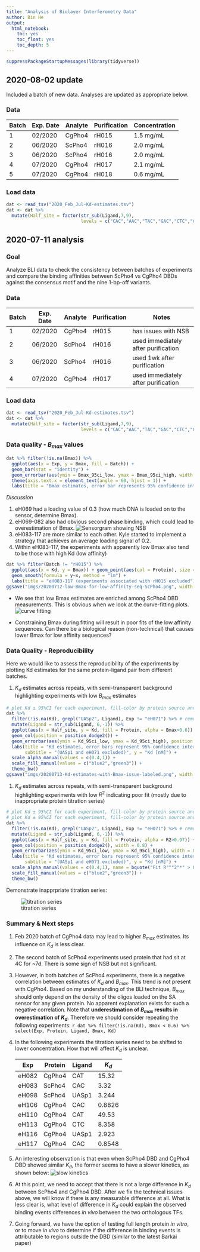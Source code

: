 ```yaml
---
title: "Analysis of Biolayer Interferometry Data"
author: Bin He
output: 
  html_notebook:
    toc: yes
    toc_float: yes
    toc_depth: 5
---
```


```r
suppressPackageStartupMessages(library(tidyverse))
```

## 2020-08-02 update
Included a batch of new data. Analyses are updated as appropriate below.

### Data

| Batch | Exp. Date | Analyte | Purification | Concentration | Notes |
|-------|-----------|---------|--------|-------|
| 1 | 02/2020 | CgPho4 | rH015 | 1.5 mg/mL | has issues with NSB |
| 2 | 06/2020 | ScPho4 | rH016 | 2.0 mg/mL | used immediately after purification |
| 3 | 06/2020 | ScPho4 | rH016 | 2.0 mg/mL | used 1wk after purification |
| 4 | 07/2020 | CgPho4 | rH017 | 2.1 mg/mL | used immediately after purification |
| 5 | 07/2020 | CgPho4 | rH018 | 0.6 mg/mL | used immediately after purification |

### Load data
```r
dat <- read_tsv("2020_Feb_Jul-Kd-estimates.tsv")
dat <- dat %>% 
  mutate(Half_site = factor(str_sub(Ligand,7,9), 
                            levels = c("CAC","AAC","TAC","GAC","CTC","CCC","CGC","CAA","CAT","CAG")))
```

## 2020-07-11 analysis
### Goal

Analyze BLI data to check the consistency between batches of experiments and compare the binding affinities between ScPho4 vs CgPho4 DBDs against the consensus motif and the nine 1-bp-off variants.

### Data

| Batch | Exp. Date | Analyte | Purification | Notes |
|-------|-----------|---------|--------|-------|
| 1 | 02/2020 | CgPho4 | rH015 | has issues with NSB |
| 2 | 06/2020 | ScPho4 | rH016 | used immediately after purification |
| 3 | 06/2020 | ScPho4 | rH016 | used 1wk after purification |
| 4 | 07/2020 | CgPho4 | rH017 | used immediately after purification |

### Load data
```r
dat <- read_tsv("2020_Feb_Jul-Kd-estimates.tsv")
dat <- dat %>% 
  mutate(Half_site = factor(str_sub(Ligand,7,9), 
                            levels = c("CAC","AAC","TAC","GAC","CTC","CCC","CGC","CAA","CAT","CAG")))
```

### Data quality - $B_{max}$ values
```r
dat %>% filter(!is.na(Bmax)) %>% 
  ggplot(aes(x = Exp, y = Bmax, fill = Batch)) + 
  geom_bar(stat = "identity") + 
  geom_errorbar(aes(ymin = Bmax_95ci_low, ymax = Bmax_95ci_high, width = 0.5)) +
  theme(axis.text.x = element_text(angle = 60, hjust = 1)) + 
  labs(title = "Bmax estimates, error bar represents 95% confidence interval", x = "Experiment")
```
_Discussion_

1. eH069 had a loading value of 0.3 (how much DNA is loaded on to the sensor, determine Bmax).
1. eH069-082 also had obvious second phase binding, which could lead to overestimation of Bmax.
    ![Sensorgram showing NSB](imgs/20200710-rH015-CgPho4-sensorgram-NSB.png)
1. eH083-117 are more similar to each other. Kyle started to implement a strategy that achieves an average loading signal of 0.2.
1. Within eH083-117, the experiments with apparently low Bmax also tend to be those with high Kd (low affinity)

```r
dat %>% filter(Batch != "rH015") %>% 
  ggplot(aes(x = Kd, y = Bmax)) + geom_point(aes(col = Protein), size = 2.5) +
  geom_smooth(formula = y~x, method = "lm") +
  labs(title = "eH083-117 (experiments associated with rH015 excluded")
ggsave("imgs/20200712-low-Bmax-for-low-affinity-seq-ScPho4.png", width = 5, height = 3)
```

- We see that low Bmax estimates are enriched among ScPho4 DBD measurements. This is obvious when we look at the curve-fitting plots.
    ![curve fitting](imgs/20200711-rH016-ScPho4-curve-fit-show-lower-Bmax.png)

- Constraining Bmax during fitting will result in poor fits of the low affinity sequences. Can there be a biological reason (non-technical) that causes lower Bmax for low affinity sequences?

### Data Quality - Reproducibility

Here we would like to assess the reproducibility of the experiments by plotting Kd estimates for the same protein-ligand pair from different batches.

1. $K_d$ estimates across repeats, with semi-transparent background highlighting experiments with low $B_{max}$ estimates
```r
# plot Kd ± 95%CI for each experiment, fill-color by protein source and alpha (transparency) by Bmax estimates
dat %>%
  filter(!is.na(Kd), grepl("UASp2", Ligand), Exp != "eH071") %>% # remove UASp1 and a falty experiment 071
  mutate(Ligand = str_sub(Ligand, 6,-1)) %>% 
  ggplot(aes(x = Half_site, y = Kd, fill = Protein, alpha = Bmax>0.6)) + 
  geom_col(position = position_dodge2()) +
  geom_errorbar(aes(ymin = Kd_95ci_low, ymax = Kd_95ci_high), position = position_dodge2()) +
  labs(title = "Kd estimates, error bars represent 95% confidence intervals", 
       subtitle = "(UASp1 and eH071 excluded)", y = "Kd [nM]") +
  scale_alpha_manual(values = c(0.4,1)) +
  scale_fill_manual(values = c("blue2","green3")) +
  theme_bw()
ggsave("imgs/20200713-Kd-estimates-with-Bmax-issue-labeled.png", width = 10, height = 5)
```

1. $K_d$ estimates across repeats, with semi-transparent background highlighting experiments with low $R^2$ indicating poor fit (mostly due to inappropriate protein titration series)
```r
# plot Kd ± 95%CI for each experiment, fill-color by protein source and alpha (transparency) by Bmax estimates
# plot Kd ± 95%CI for each experiment, fill-color by protein source and alpha (transparency) by fit R^2
dat %>%
  filter(!is.na(Kd), grepl("UASp2", Ligand), Exp != "eH071") %>% # remove UASp1 and a falty experiment 071
  mutate(Ligand = str_sub(Ligand, 6,-1)) %>% 
  ggplot(aes(x = Half_site, y = Kd, fill = Protein, alpha = R2>0.97)) + 
  geom_col(position = position_dodge2(), width = 0.8) +
  geom_errorbar(aes(ymin = Kd_95ci_low, ymax = Kd_95ci_high), width = 0.8, position = "dodge2") +
  labs(title = "Kd estimates, error bars represent 95% confidence intervals", 
       subtitle = "(UASp1 and eH071 excluded)", y = "Kd [nM]") +
  scale_alpha_manual(values = c(0.4,1), name = bquote("Fit R"^"2"*" > 0.97")) +
  scale_fill_manual(values = c("blue2","green3")) +
  theme_bw()
```
Demonstrate inapprpriate titration series:

![titration series](imgs/20200710-rH017-CgPho4-inappropriate-titration-series.png)

### Summary & Next steps

1. Feb 2020 batch of CgPho4 data may lead to higher $B_{max}$ estimates. Its influence on $K_d$ is less clear.
1. The second batch of ScPho4 experiments used protein that had sit at 4C for ~7d. There is some sign of NSB but not significant.
1. However, in both batches of ScPho4 experiments, there is a negative correlation between estimates of $K_d$ and $B_{max}$. This trend is not present with CgPho4. Based on my understanding of the BLI technique, $B_{max}$ should only depend on the density of the oligos loaded on the SA sensor for any given protein. No apparent explanation exists for such a negative correlation. Note that **underestimation of $B_{max}$ results in overestimation of $K_d$**. Therefore we should consider repeating the following experiments:
    `r dat %>% filter(!is.na(Kd), Bmax < 0.6) %>% select(Exp, Protein, Ligand, Bmax, Kd)`
1. In the following experiments the titration series need to be shifted to lower concentration. How that will affect $K_d$ is unclear.

    | Exp   | Protein | Ligand | $K_d$ |
    | ----- | ------- | ------ | ------|
    | eH082 | CgPho4  | CAT    | 15.32 |
    | eH083 | ScPho4  | CAC    | 3.32  |
    | eH098 | ScPho4  | UASp1  | 3.244 |
    | eH106 | CgPho4  | CAC    | 0.8826|
    | eH110 | CgPho4  | CAT    | 49.53 |
    | eH113 | CgPho4  | CTC    | 8.358 |
    | eH116 | CgPho4  | UASp1  | 2.923 |
    | eH117 | CgPho4  | CAC    | 0.8548|
1. An interesting observation is that even when ScPho4 DBD and CgPho4 DBD showed similar $K_d$, the former seems to have a slower kinetics, as shown below:
    ![slow kinetics](imgs/20200710-ScPho4vsCgPho4-slower-kinetics.png)

1. At this point, we need to accept that there is not a large difference in $K_d$ between ScPho4 and CgPho4 DBD. After we fix the technical issues above, we will know if there is any measurable difference at all. What is less clear is, what level of difference in $K_d$ could explain the observed binding events differences _in vivo_ between the two orthologous TFs.
1. Going forward, we have the option of testing full length protein _in vitro_, or to move _in vivo_ to determine if the difference in binding events is attributable to regions outside the DBD (similar to the latest Barkai paper)